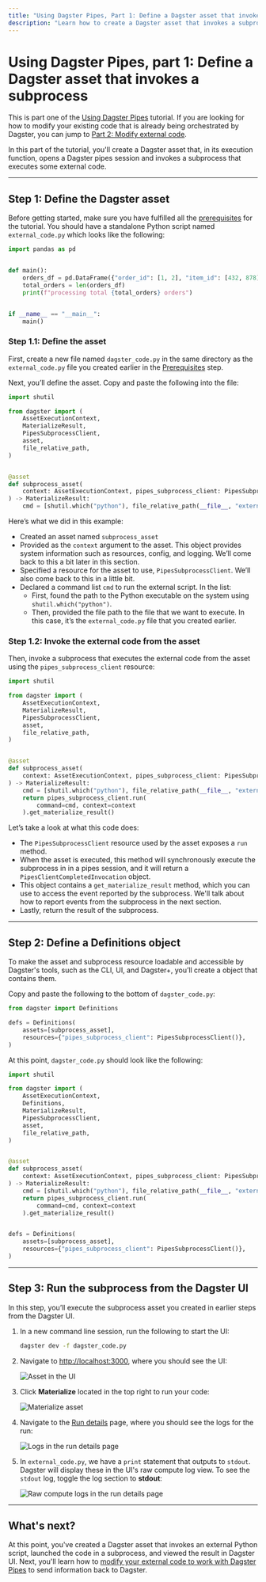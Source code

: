 ```yaml
---
title: "Using Dagster Pipes, Part 1: Define a Dagster asset that invokes subprocess | Dagster Docs"
description: "Learn how to create a Dagster asset that invokes a subprocess that executes external code."
---
```


# Using Dagster Pipes, part 1: Define a Dagster asset that invokes a subprocess

<Note>

This is part one of the [Using Dagster Pipes](/guides/dagster-pipes/subprocess) tutorial. If you are looking for how to modify your existing code that is already being orchestrated by Dagster, you can jump to <a href="/concepts/dagster-pipes/subprocess/modify-external-code">Part 2: Modify external code</a>.

</Note>

In this part of the tutorial, you'll create a Dagster asset that, in its execution function, opens a Dagster pipes session and invokes a subprocess that executes some external code.

---

## Step 1: Define the Dagster asset

Before getting started, make sure you have fulfilled all the [prerequisites](/guides/dagster-pipes/subprocess#prerequisites) for the tutorial. You should have a standalone Python script named `external_code.py` which looks like the following:

```python file=/guides/dagster/dagster_pipes/subprocess/part_1/external_code.py lines=2-
import pandas as pd


def main():
    orders_df = pd.DataFrame({"order_id": [1, 2], "item_id": [432, 878]})
    total_orders = len(orders_df)
    print(f"processing total {total_orders} orders")


if __name__ == "__main__":
    main()
```

### Step 1.1: Define the asset

First, create a new file named `dagster_code.py` in the same directory as the `external_code.py` file you created earlier in the [Prerequisites](/guides/dagster-pipes/subprocess#prerequisites) step.

Next, you’ll define the asset. Copy and paste the following into the file:

```python file=/guides/dagster/dagster_pipes/subprocess/part_1/dagster_code.py startafter=start_asset_marker endbefore=end_asset_marker lines=-16
import shutil

from dagster import (
    AssetExecutionContext,
    MaterializeResult,
    PipesSubprocessClient,
    asset,
    file_relative_path,
)


@asset
def subprocess_asset(
    context: AssetExecutionContext, pipes_subprocess_client: PipesSubprocessClient
) -> MaterializeResult:
    cmd = [shutil.which("python"), file_relative_path(__file__, "external_code.py")]
```

Here’s what we did in this example:

- Created an asset named `subprocess_asset`
- Provided <PyObject object="AssetExecutionContext" /> as the `context` argument to the asset. This object provides system information such as resources, config, and logging. We’ll come back to this a bit later in this section.
- Specified a resource for the asset to use, `PipesSubprocessClient`. We’ll also come back to this in a little bit.
- Declared a command list `cmd` to run the external script. In the list:
  - First, found the path to the Python executable on the system using `shutil.which("python")`.
  - Then, provided the file path to the file that we want to execute. In this case, it’s the `external_code.py` file that you created earlier.

### Step 1.2: Invoke the external code from the asset

Then, invoke a subprocess that executes the external code from the asset using the `pipes_subprocess_client` resource:

```python file=/guides/dagster/dagster_pipes/subprocess/part_1/dagster_code.py startafter=start_asset_marker endbefore=end_asset_marker
import shutil

from dagster import (
    AssetExecutionContext,
    MaterializeResult,
    PipesSubprocessClient,
    asset,
    file_relative_path,
)


@asset
def subprocess_asset(
    context: AssetExecutionContext, pipes_subprocess_client: PipesSubprocessClient
) -> MaterializeResult:
    cmd = [shutil.which("python"), file_relative_path(__file__, "external_code.py")]
    return pipes_subprocess_client.run(
        command=cmd, context=context
    ).get_materialize_result()
```

Let’s take a look at what this code does:

- The `PipesSubprocessClient` resource used by the asset exposes a `run` method.
- When the asset is executed, this method will synchronously execute the subprocess in in a pipes session, and it will return a `PipesClientCompletedInvocation` object.
- This object contains a `get_materialize_result` method, which you can use to access the <PyObject object="MaterializeResult" /> event reported by the subprocess. We'll talk about how to report events from the subprocess in the next section.
- Lastly, return the result of the subprocess.

---

## Step 2: Define a Definitions object

To make the asset and subprocess resource loadable and accessible by Dagster's tools, such as the CLI, UI, and Dagster+, you’ll create a <PyObject object="Definitions" /> object that contains them.

Copy and paste the following to the bottom of `dagster_code.py`:

```python file=/guides/dagster/dagster_pipes/subprocess/part_1/dagster_code.py startafter=start_definitions_marker endbefore=end_definitions_marker
from dagster import Definitions

defs = Definitions(
    assets=[subprocess_asset],
    resources={"pipes_subprocess_client": PipesSubprocessClient()},
)
```

At this point, `dagster_code.py` should look like the following:

```python file=/guides/dagster/dagster_pipes/subprocess/part_1/dagster_code_finished.py
import shutil

from dagster import (
    AssetExecutionContext,
    Definitions,
    MaterializeResult,
    PipesSubprocessClient,
    asset,
    file_relative_path,
)


@asset
def subprocess_asset(
    context: AssetExecutionContext, pipes_subprocess_client: PipesSubprocessClient
) -> MaterializeResult:
    cmd = [shutil.which("python"), file_relative_path(__file__, "external_code.py")]
    return pipes_subprocess_client.run(
        command=cmd, context=context
    ).get_materialize_result()


defs = Definitions(
    assets=[subprocess_asset],
    resources={"pipes_subprocess_client": PipesSubprocessClient()},
)
```

---

## Step 3: Run the subprocess from the Dagster UI

In this step, you’ll execute the subprocess asset you created in earlier steps from the Dagster UI.

1. In a new command line session, run the following to start the UI:

   ```bash
   dagster dev -f dagster_code.py
   ```

2. Navigate to <http://localhost:3000>, where you should see the UI:

   <Image
     alt="Asset in the UI"
     src="/images/guides/dagster-pipes/subprocess/part-1-step-3-2-asset.png"
     width={1264}
     height={714}
   />

3. Click **Materialize** located in the top right to run your code:

   <Image
     alt="Materialize asset"
     src="/images/guides/dagster-pipes/subprocess/part-1-step-3-3-materialize.png"
     width={1326}
     height={744}
   />

4. Navigate to the [Run details](/concepts/webserver/ui#run-details) page, where you should see the logs for the run:

   <Image
     alt="Logs in the run details page"
     src="/images/guides/dagster-pipes/subprocess/part-1-step-3-4-logs.png"
     width={1272}
     height={718}
   />

5. In `external_code.py`, we have a `print` statement that outputs to `stdout`. Dagster will display these in the UI's raw compute log view. To see the `stdout` log, toggle the log section to **stdout**:

   <Image
     alt="Raw compute logs in the run details page"
     src="/images/guides/dagster-pipes/subprocess/part-1-step-3-5-stdout.png"
     width={1272}
     height={718}
   />

---

## What's next?

At this point, you've created a Dagster asset that invokes an external Python script, launched the code in a subprocess, and viewed the result in Dagster UI. Next, you'll learn how to [modify your external code to work with Dagster Pipes](/guides/dagster-pipes/subprocess/modify-external-code) to send information back to Dagster.
